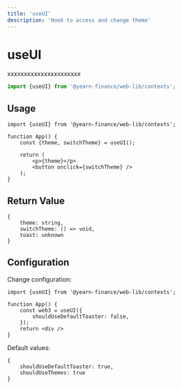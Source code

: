 ```yaml
---
title: 'useUI'
description: 'Hook to access and change theme'
---
```


# useUI
xxxxxxxxxxxxxxxxxxxxxx

```ts
import {useUI} from '@yearn-finance/web-lib/contexts';
```

## Usage

```tsx
import {useUI} from '@yearn-finance/web-lib/contexts';

function App() {
    const {theme, switchTheme} = useUI();

    return (
        <p>{theme}</p>
        <button onclick={switchTheme} />
    );
}
```

## Return Value

```tsx
{
	theme: string,
	switchTheme: () => void,
	toast: unknown
}
```

## Configuration

Change configuration:

```tsx
import {useUI} from '@yearn-finance/web-lib/contexts';

function App() { 
	const web3 = useUI({
		shouldUseDefaultToaster: false,
	});
	return <div />
}
```

Default values:

```tsx
{
	shouldUseDefaultToaster: true,
	shouldUseThemes: true
}
```